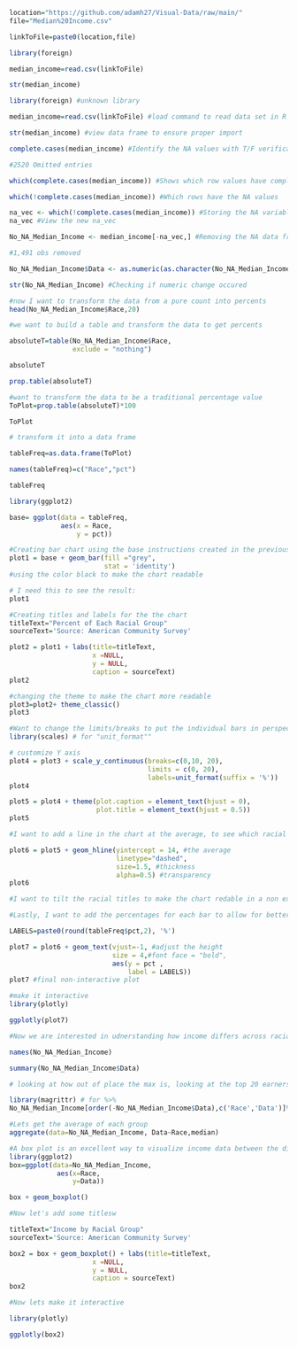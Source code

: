 ```r
location="https://github.com/adamh27/Visual-Data/raw/main/"
file="Median%20Income.csv"

linkToFile=paste0(location,file)
```

```r
library(foreign)

median_income=read.csv(linkToFile)
```

```r
str(median_income)
```

```r
library(foreign) #unknown library 

median_income=read.csv(linkToFile) #load command to read data set in R

```
```r
str(median_income) #view data frame to ensure proper import 
```
```r
complete.cases(median_income) #Identify the NA values with T/F verification 

#2520 Omitted entries
```
```r
which(complete.cases(median_income)) #Shows which row values have complete values
```
```r
which(!complete.cases(median_income)) #Which rows have the NA values
```
```r
na_vec <- which(!complete.cases(median_income)) #Storing the NA variables here
na_vec #View the new na_vec
```
```r
No_NA_Median_Income <- median_income[-na_vec,] #Removing the NA data from the original data set and creating a new data set as N0_Na...

#1,491 obs removed 
```

```r
No_NA_Median_Income$Data <- as.numeric(as.character(No_NA_Median_Income$Data)) 
```

```r
str(No_NA_Median_Income) #Checking if numeric change occured
```

```r
#now I want to transform the data from a pure count into percents
head(No_NA_Median_Income$Race,20)
```
```r
#we want to build a table and transform the data to get percents

absoluteT=table(No_NA_Median_Income$Race,
                exclude = "nothing")

absoluteT
```

```r
prop.table(absoluteT)
```
```r
#want to transform the data to be a traditional percentage value
ToPlot=prop.table(absoluteT)*100

ToPlot
```

```r
# transform it into a data frame

tableFreq=as.data.frame(ToPlot)

names(tableFreq)=c("Race","pct")

tableFreq
```

```r
library(ggplot2)

```
```r
base= ggplot(data = tableFreq, 
             aes(x = Race,
                 y = pct)) 
```

```r
#Creating bar chart using the base instructions created in the previous chunk
plot1 = base + geom_bar(fill ="grey",
                        stat = 'identity') 
#using the color black to make the chart readable

# I need this to see the result:
plot1

```

```r
#Creating titles and labels for the the chart
titleText="Percent of Each Racial Group"
sourceText='Source: American Community Survey'

plot2 = plot1 + labs(title=titleText,
                     x =NULL, 
                     y = NULL,
                     caption = sourceText)
plot2
```

```r
#changing the theme to make the chart more readable
plot3=plot2+ theme_classic()
plot3
```

```r
#Want to change the limits/breaks to put the individual bars in perspective
library(scales) # for "unit_format""

# customize Y axis
plot4 = plot3 + scale_y_continuous(breaks=c(0,10, 20),
                                   limits = c(0, 20), 
                                   labels=unit_format(suffix = '%')) 
plot4

```

```r
plot5 = plot4 + theme(plot.caption = element_text(hjust = 0), 
                      plot.title = element_text(hjust = 0.5))
plot5

```


```r
#I want to add a line in the chart at the average, to see which racial groups are under and over represented in the data set 

plot6 = plot5 + geom_hline(yintercept = 14, #the average
                           linetype="dashed", 
                           size=1.5, #thickness
                           alpha=0.5) #transparency
plot6
```

```r
#I want to tilt the racial titles to make the chart redable in a non expanded format

```

```r
#Lastly, I want to add the percentages for each bar to allow for better comparisons

LABELS=paste0(round(tableFreq$pct,2), '%')

plot7 = plot6 + geom_text(vjust=-1, #adjust the height
                          size = 4,#font face = "bold",
                          aes(y = pct ,
                              label = LABELS))
plot7 #final non-interactive plot


```


```r
#make it interactive
library(plotly)

ggplotly(plot7)
```

```r
#Now we are interested in udnerstanding how income differs across racial groups, this will be a CAT- NUM Bivariate visualization 

names(No_NA_Median_Income)
```

```r
summary(No_NA_Median_Income$Data)
```

```r
# looking at how out of place the max is, looking at the top 20 earners. 

library(magrittr) # for %>%
No_NA_Median_Income[order(-No_NA_Median_Income$Data),c('Race','Data')]%>%head(20)
```

```r
#Lets get the average of each group
aggregate(data=No_NA_Median_Income, Data~Race,median)
```

```r
#A box plot is an excellent way to visualize income data between the different groups 
library(ggplot2)
box=ggplot(data=No_NA_Median_Income,
            aes(x=Race,
                y=Data))

box + geom_boxplot()
```

```r
#Now let's add some titlesw

titleText="Income by Racial Group"
sourceText='Source: American Community Survey'

box2 = box + geom_boxplot() + labs(title=titleText,
                     x =NULL, 
                     y = NULL,
                     caption = sourceText)
box2
```

```r
#Now lets make it interactive

library(plotly)

ggplotly(box2)
```

